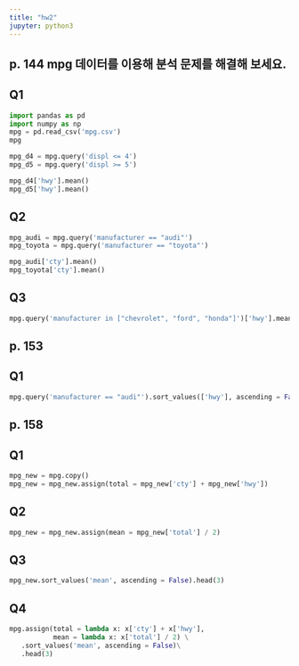 ```yaml
---
title: "hw2"
jupyter: python3
---
```


## p. 144 mpg 데이터를 이용해 분석 문제를 해결해 보세요.

## Q1

``` python
import pandas as pd
import numpy as np
mpg = pd.read_csv('mpg.csv')
mpg

mpg_d4 = mpg.query('displ <= 4')
mpg_d5 = mpg.query('displ >= 5')

mpg_d4['hwy'].mean()
mpg_d5['hwy'].mean()

```

## Q2

``` python
mpg_audi = mpg.query('manufacturer == "audi"')
mpg_toyota = mpg.query('manufacturer == "toyota"')

mpg_audi['cty'].mean()
mpg_toyota['cty'].mean()

```

## Q3

``` python
mpg.query('manufacturer in ["chevrolet", "ford", "honda"]')['hwy'].mean()

```




## p. 153

## Q1

``` python
mpg.query('manufacturer == "audi"').sort_values(['hwy'], ascending = False).head()

```


## p. 158

## Q1
``` python
mpg_new = mpg.copy()
mpg_new = mpg_new.assign(total = mpg_new['cty'] + mpg_new['hwy'])

```

## Q2
``` python
mpg_new = mpg_new.assign(mean = mpg_new['total'] / 2)

```

## Q3
``` python
mpg_new.sort_values('mean', ascending = False).head(3)

```

## Q4
``` python
mpg.assign(total = lambda x: x['cty'] + x['hwy'],
           mean = lambda x: x['total'] / 2) \
   .sort_values('mean', ascending = False)\
   .head(3)

```

